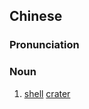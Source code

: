 ==Chinese==
{{zh-forms|s=弹坑}}

===Pronunciation===
{{zh-pron
|m=dànkēng,er=y
|cat=n
}}

===Noun===
{{zh-noun}}

# [[shell]] [[crater]]